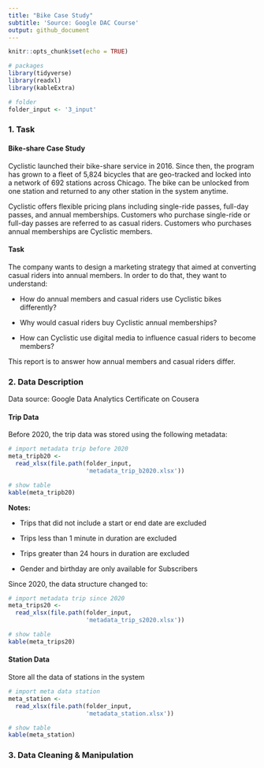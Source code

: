 ---
title: "Bike Case Study"
subtitle: 'Source: Google DAC Course'
output: github_document
---

```{r setup, include=FALSE}
knitr::opts_chunk$set(echo = TRUE)

# packages
library(tidyverse)
library(readxl)
library(kableExtra)

# folder
folder_input <- '3_input'


```

### 1. Task

#### Bike-share Case Study

Cyclistic launched their bike-share service in 2016. Since then, the program has grown to a fleet of 5,824 bicycles that are geo-tracked and locked into a network of 692 stations across Chicago. The bike can be unlocked from one station and returned to any other station in the system anytime.

Cyclistic offers flexible pricing plans including single-ride passes, full-day passes, and annual memberships. Customers who purchase single-ride or full-day passes are referred to as casual riders. Customers who purchases annual memberships are Cyclistic members.

#### Task

The company wants to design a marketing strategy that aimed at converting casual riders into annual members. In order to do that, they want to understand:

-   How do annual members and casual riders use Cyclistic bikes differently?

-   Why would casual riders buy Cyclistic annual memberships?

-   How can Cyclistic use digital media to influence casual riders to become members?

This report is to answer how annual members and casual riders differ.

### 2. Data Description

Data source: Google Data Analytics Certificate on Cousera

#### Trip Data

Before 2020, the trip data was stored using the following metadata:

```{r metadata tripb20, echo=FALSE}

# import metadata trip before 2020
meta_tripb20 <- 
  read_xlsx(file.path(folder_input, 
                      'metadata_trip_b2020.xlsx'))

# show table
kable(meta_tripb20)


```

**Notes:**

-   Trips that did not include a start or end date are excluded

-   Trips less than 1 minute in duration are excluded

-   Trips greater than 24 hours in duration are excluded

-   Gender and birthday are only available for Subscribers

Since 2020, the data structure changed to:

```{r metadata trips20, echo=FALSE}

# import metadata trip since 2020
meta_trips20 <- 
  read_xlsx(file.path(folder_input,
                      'metadata_trip_s2020.xlsx'))

# show table
kable(meta_trips20)

```

#### Station Data

Store all the data of stations in the system

```{r metadata station, echo=FALSE}

# import meta data station
meta_station <- 
  read_xlsx(file.path(folder_input,
                      'metadata_station.xlsx'))

# show table
kable(meta_station)

```

### 3. Data Cleaning & Manipulation
